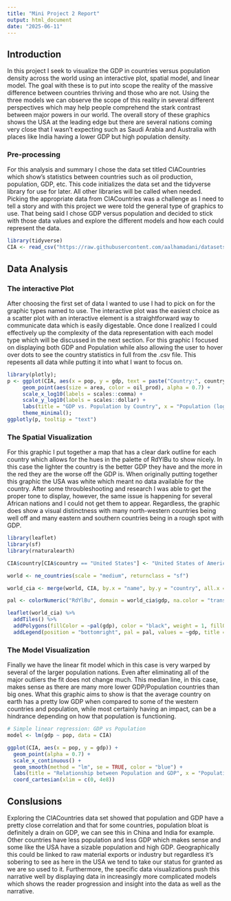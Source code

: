 ---
title: "Mini Project 2 Report"
output: html_document
date: "2025-06-11"
---

## Introduction

In this project I seek to visualize the GDP in countries versus population density across the world using an interactive plot, spatial model, and linear model. The goal with these is to put into scope the reality of the massive difference between countries thriving and those who are not. Using the three models we can observe the scope of this reality in several different perspectives which may help people comprehend the stark contrast between major powers in our world. The overall story of these graphics shows the USA at the leading edge but there are several nations coming very close that I wasn't expecting such as Saudi Arabia and Australia with places like India having a lower GDP but high population density. 

### Pre-processing

For this analysis and summary I chose the data set titled CIACountries which show's statistics between countries such as oil production, population, GDP, etc. This code initializes the data set and the tidyverse library for use for later. All other libraries will be called when needed. Picking the appropriate data from CIACountries was a challenge as I need to tell a story and with this project we were told the general type of graphics to use. That being said I chose GDP versus population and decided to stick with those data values and explore the different models and how each could represent the data.

```{r}

library(tidyverse)
CIA <- read_csv("https://raw.githubusercontent.com/aalhamadani/datasets/refs/heads/main/CIACountries.csv")

```

## Data Analysis

### The interactive Plot

After choosing the first set of data I wanted to use I had to pick on for the graphic types named to use. The interactive plot was the easiest choice as a scatter plot with an interactive element is a straightforward way to communicate data which is easily digestable. Once done I realized I could effectively up the complexity of the data representation with each model type which will be discussed in the next section. For this graphic I focused on displaying both GDP and Population while also allowing the user to hover over dots to see the country statistics in full from the .csv file. This repesents all data while putting it into what I want to focus on.

```{r}

library(plotly); 
p <- ggplot(CIA, aes(x = pop, y = gdp, text = paste("Country:", country, "<br>Population:", pop, "<br>GDP:", gdp, "<br>Area:", area, "<br>Oil Production:", oil_prod, "<br>Internet Users:", net_users))) +
     geom_point(aes(size = area, color = oil_prod), alpha = 0.7) +
     scale_x_log10(labels = scales::comma) +
     scale_y_log10(labels = scales::dollar) +
     labs(title = "GDP vs. Population by Country", x = "Population (log scale)", y = "GDP (log scale)",color = "Oil Production", size = "Area (sq km)") +
     theme_minimal();
ggplotly(p, tooltip = "text") 

```

### The Spatial Visualization

For this graphic I put together a map that has a clear dark outline for each country which allows for the hues in the palette of RdYlBu to show nicely. In this case the lighter the country is the better GDP they have and the more in the red they are the worse off the GDP is. When originally putting together this graphic the USA was white which meant no data available for the country. After some throubleshooting and research I was able to get the proper tone to display, however, the same issue is happening for several African nations and I could not get them to appear. Regardless, the graphic does show a visual distinctness with many north-western countries being well off and many eastern and southern countries being in a rough spot with GDP.

```{r}

library(leaflet)
library(sf)
library(rnaturalearth)

CIA$country[CIA$country == "United States"] <- "United States of America"

world <- ne_countries(scale = "medium", returnclass = "sf")

world_cia <- merge(world, CIA, by.x = "name", by.y = "country", all.x = TRUE)

pal <- colorNumeric("RdYlBu", domain = world_cia$gdp, na.color = "transparent")

leaflet(world_cia) %>%
  addTiles() %>%
  addPolygons(fillColor = ~pal(gdp), color = "black", weight = 1, fillOpacity = 0.8) %>%
  addLegend(position = "bottomright", pal = pal, values = ~gdp, title = "GDP per Capita", opacity = 0.8)

```

### The Model Visualization

Finally we have the linear fit model which in this case is very warped by several of the larger population nations. Even after eliminating all of the major outliers the fit does not change much. This median line, in this case, makes sense as there are many more lower GDP/Population countries than big ones. What this graphic aims to show is that the average country on earth has a pretty low GDP when compared to some of the western countries and population, while most certainly having an impact, can be a hindrance depending on how that population is functioning. 

```{r}

# Simple linear regression: GDP vs Population
model <- lm(gdp ~ pop, data = CIA)

ggplot(CIA, aes(x = pop, y = gdp)) +
  geom_point(alpha = 0.7) +
  scale_x_continuous() +
  geom_smooth(method = "lm", se = TRUE, color = "blue") +
  labs(title = "Relationship between Population and GDP", x = "Population", y = "GDP")+
  coord_cartesian(xlim = c(0, 4e8))


```

## Conslusions 

Exploring the CIACountries data set showed that population and GDP have a pretty close correlation and that for some countries, population bloat is definitely a drain on GDP, we can see this in China and India for example. Other countries have less population and less GDP which makes sense and some like the USA have a sizable population and high GDP. Geographically this could be linked to raw material exports or industry but regardless it's sobering to see as here in the USA we tend to take our status for granted as we are so used to it. Furthermore, the specific data visualizations push this narrative well by displaying data in increasingly more complicated models which shows the reader progression and insight into the data as well as the narrative.